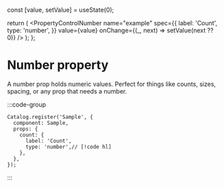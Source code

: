 
  const [value, setValue] = useState(0);

  return (
    <PropertyControlNumber
      name="example"
      spec={{
        label: 'Count',
        type: 'number',
      }}
      value={value}
      onChange={(_, next) => setValue(next ?? 0)}
    />
  );
};

# Number property

A number prop holds numeric values.
Perfect for things like counts, sizes, spacing, or any prop that needs a number.

:::code-group
<div data-title="Preview">
  <BasicUsage />
</div>

```tsx showLineNumbers [Code]
Catalog.register('Sample', {
  component: Sample,
  props: {
    count: {
      label: 'Count',
      type: 'number',// [!code hl]
    },
  },
});
```
:::
